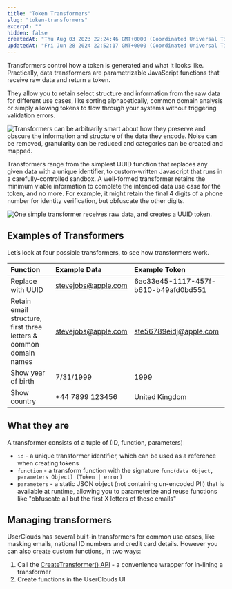 ```yaml
---
title: "Token Transformers"
slug: "token-transformers"
excerpt: ""
hidden: false
createdAt: "Thu Aug 03 2023 22:24:46 GMT+0000 (Coordinated Universal Time)"
updatedAt: "Fri Jun 28 2024 22:52:17 GMT+0000 (Coordinated Universal Time)"
---
```

Transformers control how a token is generated and what it looks like. Practically, <Glossary>data transformer</Glossary>s are parametrizable JavaScript functions that receive raw data and return a <Glossary>token</Glossary>.

They allow you to retain select structure and information from the raw data for different use cases, like sorting alphabetically, common domain analysis or simply allowing tokens to flow through your systems without triggering validation errors. 

![Transformers can be arbitrarily smart about how they preserve and obscure the information and structure of the data they encode. Noise can be removed, granularity can be reduced and categories can be created and mapped.](/assets/images/user-data.webp)


Transformers range from the simplest UUID function that replaces any given data with a unique identifier, to custom-written Javascript that runs in a carefully-controlled sandbox. A well-formed transformer retains the minimum viable information to complete the intended data use case for the token, and no more. For example, it might retain the final 4 digits of a phone number for identity verification, but obfuscate the other digits.

![One simple transformer receives raw data, and creates a UUID token.](/assets/images/uuid-input.webp)

## Examples of Transformers

Let’s look at four possible transformers, to see how transformers work.

| Function                                                          | Example Data                                      | Example Token                                           |
| :---------------------------------------------------------------- | :------------------------------------------------ | :------------------------------------------------------ |
| Replace with UUID                                                 | [stevejobs@apple.com](mailto:stevejobs@apple.com) | 6ac33e45-1117-457f-b610-b49afd0bd551                    |
| Retain email structure, first three letters & common domain names | [stevejobs@apple.com](mailto:stevejobs@apple.com) | [ste56789eidj@apple.com](mailto:ste56789eidj@apple.com) |
| Show year of birth                                                | 7/31/1999                                         | 1999                                                    |
| Show country                                                      | \+44 7899 123456                                  | United Kingdom                                          |

## What they are

A transformer consists of a tuple of (ID, function, parameters)

- `id` - a unique transformer identifier, which can be used as a reference when creating tokens
- `function` - a transform function with the signature `func(data Object, parameters Object) (Token | error)`
- `parameters` - a static JSON object (not containing un-encoded PII) that is available at runtime, allowing you to parameterize and reuse functions like "obfuscate all but the first X letters of these emails"

## Managing transformers

UserClouds has several built-in transformers for common use cases, like masking emails, national ID numbers and credit card details. However you can also create custom functions, in two ways:

1. Call the [CreateTransformer() API](/docs/reference/post_tokenizer-policies-transformation) - a convenience wrapper for in-lining a transformer
2. Create functions in the UserClouds UI
